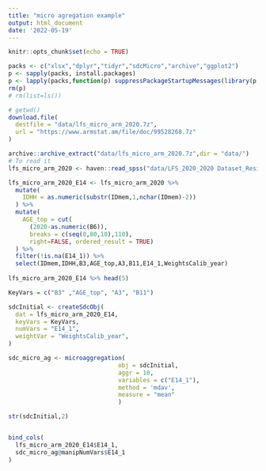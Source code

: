 ```yaml
---
title: "micro agregation example"
output: html_document
date: '2022-05-19'
---
```


```r
knitr::opts_chunk$set(echo = TRUE)
```

```r
packs <- c("xlsx","dplyr","tidyr","sdcMicro","archive","ggplot2")
p <- sapply(packs, install.packages)
p <- lapply(packs,function(p) suppressPackageStartupMessages(library(p,character.only = TRUE)))
rm(p)
# rm(list=ls())
```

```r
# getwd()
download.file(
  destfile = "data/lfs_micro_arm_2020.7z",
  url = "https://www.armstat.am/file/doc/99528268.7z"
)

archive::archive_extract("data/lfs_micro_arm_2020.7z",dir = "data/")
# To read it 
lfs_micro_arm_2020 <- haven::read_spss("data/LFS_2020_2020 Dataset_Residents.sav")
```

```r

lfs_micro_arm_2020_E14 <- lfs_micro_arm_2020 %>%
  mutate(
    IDHH = as.numeric(substr(IDmem,1,nchar(IDmem)-2))
  ) %>%
  mutate(
    AGE_top = cut(
      (2020-as.numeric(B6)),  
      breaks = c(seq(0,80,10),110),
      right=FALSE, ordered_result = TRUE)
  ) %>% 
  filter(!is.na(E14_1)) %>% 
  select(IDmem,IDHH,B3,AGE_top,A3,B11,E14_1,WeightsCalib_year)
 
lfs_micro_arm_2020_E14 %>% head(5)
```

```r
KeyVars = c("B3" ,"AGE_top", "A3", "B11")

sdcInitial <- createSdcObj(
  dat = lfs_micro_arm_2020_E14,
  keyVars = KeyVars,
  numVars = "E14_1",
  weightVar = "WeightsCalib_year",
)


```

```r

sdc_micro_ag <- microaggregation(
                               obj = sdcInitial,
                               aggr = 10, 
                               variables = c("E14_1"),
                               method = 'mdav', 
                               measure = "mean"
                               )


```

```r

str(sdcInitial,2)


bind_cols(
  lfs_micro_arm_2020_E14$E14_1,
  sdc_micro_ag@manipNumVars$E14_1
)



```
